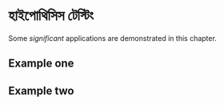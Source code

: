 # হাইপোথিসিস টেস্টিং {#Hypothesis_Tests}

Some _significant_ applications are demonstrated in this chapter.

## Example one

## Example two
